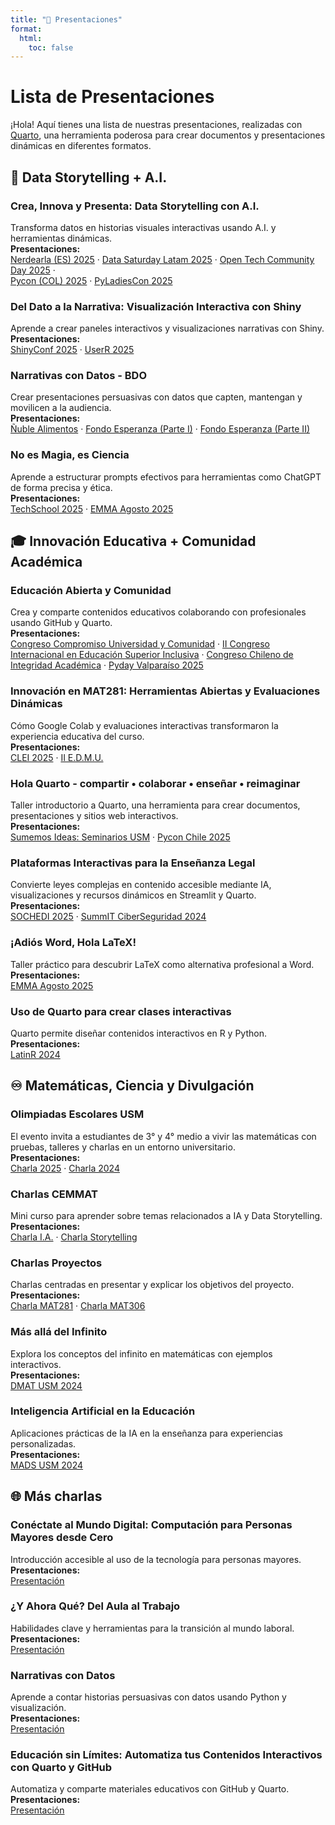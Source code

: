 ```yaml
---
title: "🎉 Presentaciones"
format:
  html:
    toc: false
---
```


# Lista de Presentaciones

¡Hola! Aquí tienes una lista de nuestras presentaciones, realizadas con [Quarto](https://quarto.org/), una herramienta poderosa para crear documentos y presentaciones dinámicas en diferentes formatos.


## 🤖  Data Storytelling + A.I.

::: {.card}
### Crea, Innova y Presenta: Data Storytelling con A.I.
Transforma datos en historias visuales interactivas usando A.I. y herramientas dinámicas.  
**Presentaciones:**  
[Nerdearla (ES) 2025](shiny_2025/presentacion_ne.html) · [Data Saturday Latam 2025](shiny_2025/presentacion_datasaturday.html) · [Open Tech Community Day 2025](shiny_2025/presentacion_openday.html) ·<br> [Pycon (COL) 2025](shiny_2025/presentacion_pc.html) · [PyLadiesCon 2025](visualization_2024/presentacion_pyladies.html)
:::

::: {.card}
### Del Dato a la Narrativa: Visualización Interactiva con Shiny
Aprende a crear paneles interactivos y visualizaciones narrativas con Shiny.  
**Presentaciones:**  
[ShinyConf 2025](shiny_2025/presentacion.html) · [UserR 2025](shiny_2025/presentacion_user.html)
:::

::: {.card}
### Narrativas con Datos - BDO
Crear presentaciones persuasivas con datos que capten, mantengan y movilicen a la audiencia.  
**Presentaciones:**  
[Ñuble Alimentos](shiny_2025/presentacion_ext.html) · [Fondo Esperanza (Parte I)](shiny_2025/presentacion_fa1.html) · [Fondo Esperanza (Parte II)](shiny_2025/presentacion_fa2.html)
:::

::: {.card}
### No es Magia, es Ciencia
Aprende a estructurar prompts efectivos para herramientas como ChatGPT de forma precisa y ética.  
**Presentaciones:**  
[TechSchool 2025](prompts_chatgpt/presentacion.html) · [EMMA Agosto 2025](prompts_chatgpt/presentacion_emma.html)
:::

## 🎓 Innovación Educativa + Comunidad Académica

::: {.card}
### Educación Abierta y Comunidad
Crea y comparte contenidos educativos colaborando con profesionales usando GitHub y Quarto.  
**Presentaciones:**  
 [Congreso Compromiso Universidad y Comunidad](comunidad_2025/presentacion_andes.html) · [II Congreso Internacional en Educación Superior Inclusiva](comunidad_2025/presentacion_inclusion.html) · [Congreso Chileno de Integridad Académica](comunidad_2025/presentacion_uc.html) · [Pyday Valparaíso 2025](comunidad_2025/presentacion.html)
:::

::: {.card}
### Innovación en MAT281: Herramientas Abiertas y Evaluaciones Dinámicas
Cómo Google Colab y evaluaciones interactivas transformaron la experiencia educativa del curso.  
**Presentaciones:**  
[CLEI 2025](uc_2024/presentacion_clei2.html) · [II E.D.M.U.](uc_2024/presentacion.html)
:::

::: {.card}
### Hola Quarto - compartir • colaborar • enseñar • reimaginar
Taller introductorio a Quarto, una herramienta para crear documentos, presentaciones y sitios web interactivos.  
**Presentaciones:**  
[Sumemos Ideas: Seminarios USM](hello-quarto/presentacion.html) · [Pycon Chile 2025](hello-quarto/presentacion_pycon.html)
:::

::: {.card}
### Plataformas Interactivas para la Enseñanza Legal
Convierte leyes complejas en contenido accesible mediante IA, visualizaciones y recursos dinámicos en Streamlit y Quarto.  
**Presentaciones:**  
[SOCHEDI 2025](comunidad_2025/presentacion_sochedi.html) · [SummIT CiberSeguridad 2024](https://docs.google.com/presentation/d/1RK-oxmVm949aoF4HZ2ThXmdXl6tqX6nE5MQtb_RoyUA/edit?usp=sharing)
:::

::: {.card}
### ¡Adiós Word, Hola LaTeX!
Taller práctico para descubrir LaTeX como alternativa profesional a Word.  
**Presentaciones:**  
[EMMA Agosto 2025](latex_2025/presentacion_emma.html)
:::

::: {.card}
### Uso de Quarto para crear clases interactivas
Quarto permite diseñar contenidos interactivos en R y Python.  
**Presentaciones:**  
[LatinR 2024](latinr_2024/presentacion.html)
:::


## ♾️ Matemáticas, Ciencia y Divulgación

::: {.card}
### Olimpiadas Escolares USM
El evento invita a estudiantes de 3° y 4° medio a vivir las matemáticas con pruebas, talleres y charlas en un entorno universitario.  
**Presentaciones:**  
[Charla 2025](comunidad_2025/presentacion_olimpiadas.html) · [Charla 2024](https://falfaro.xyz/DMAT-SJ-Olimpiadas/)
:::

::: {.card}
### Charlas CEMMAT
Mini curso para aprender sobre temas relacionados a IA y Data Storytelling.  
**Presentaciones:**  
[Charla I.A.](prompts_chatgpt/presentacion_ceemat.html) · [Charla Storytelling](shiny_2025/presentacion_ceemat.html)
:::

::: {.card}
### Charlas Proyectos
Charlas centradas en presentar y explicar los objetivos del proyecto.  
**Presentaciones:**  
[Charla MAT281](shiny_2025/presentacion_mat281.html) · [Charla MAT306](shiny_2025/presentacion_mat306.html)
:::

::: {.card}
### Más allá del Infinito
Explora los conceptos del infinito en matemáticas con ejemplos interactivos.  
**Presentaciones:**  
[DMAT USM 2024](infinity_2024/presentacion.html)
:::

::: {.card}
### Inteligencia Artificial en la Educación
Aplicaciones prácticas de la IA en la enseñanza para experiencias personalizadas.  
**Presentaciones:**  
[MADS USM 2024](mads_2024/presentacion.html)
:::





## 🌐 Más charlas


::: {.card}
### Conéctate al Mundo Digital: Computación para Personas Mayores desde Cero
Introducción accesible al uso de la tecnología para personas mayores.  
**Presentaciones:**  
[Presentación](computacion_2024/presentacion.html)
:::

::: {.card}
### ¿Y Ahora Qué? Del Aula al Trabajo
Habilidades clave y herramientas para la transición al mundo laboral.  
**Presentaciones:**  
[Presentación](profesional_2024/presentacion.html)
:::


::: {.card}
### Narrativas con Datos
Aprende a contar historias persuasivas con datos usando Python y visualización.  
**Presentaciones:**  
[Presentación](narrativas_2024/presentacion.html)
:::

::: {.card}
### Educación sin Límites: Automatiza tus Contenidos Interactivos con Quarto y GitHub
Automatiza y comparte materiales educativos con GitHub y Quarto.  
**Presentaciones:**  
[Presentación](pycon_usa_2025/presentacion.html)
:::